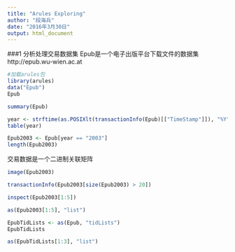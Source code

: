 ```yaml
---
title: "Arules Exploring"
author: "段海兵"
date: "2016年3月30日"
output: html_document
---
```


###1 分析处理交易数据集
Epub是一个电子出版平台下载文件的数据集 http://epub.wu-wien.ac.at

```r
#加载arules包
library(arules)
data("Epub")
Epub
```

```r
summary(Epub)
```

```r
year <- strftime(as.POSIXlt(transactionInfo(Epub)[["TimeStamp"]]), "%Y")
table(year)
```

```r
Epub2003 <- Epub[year == "2003"]
length(Epub2003)
```

交易数据是一个二进制关联矩阵
```r
image(Epub2003)
```

```r
transactionInfo(Epub2003[size(Epub2003) > 20])
```

```r
inspect(Epub2003[1:5])
```

```r
as(Epub2003[1:5], "list")
```

```r
EpubTidLists <- as(Epub, "tidLists")
EpubTidLists
```
```r
as(EpubTidLists[1:3], "list")
```

